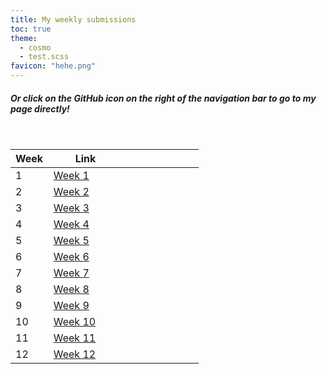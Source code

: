 ```yaml
---
title: My weekly submissions
toc: true
theme:
  - cosmo
  - test.scss
favicon: "hehe.png"
---
```


##### Or click on the GitHub icon on the right of the navigation bar to go to my page directly!

<br>

| Week | Link                                                                                                                                |     |     |
|:--------------|-----------------------------|---------------|:-------------:|
| 1    | [Week 1](https://github.com/nokid0ki/nm2207wuhu/tree/main/Week%201%20submissions){.btn .btn-outline-secondary .btn role="button"}   |     |     |
| 2    | [Week 2](https://github.com/nokid0ki/nm2207wuhu/tree/main/Week%202%20submissions){.btn .btn-outline-secondary .btn role="button"}   |     |     |
| 3    | [Week 3](https://github.com/nokid0ki/nm2207wuhu/tree/main/Week%203%20submissions){.btn .btn-outline-secondary .btn role="button"}   |     |     |
| 4    | [Week 4](https://github.com/nokid0ki/nm2207wuhu/tree/main/Week%204%20submissions){.btn .btn-outline-secondary .btn role="button"}   |     |     |
| 5    | [Week 5](https://github.com/nokid0ki/nm2207wuhu/tree/main/Week%205%20submissions){.btn .btn-outline-secondary .btn role="button"}   |     |     |
| 6    | [Week 6](https://github.com/nokid0ki/nm2207wuhu/tree/main/Week%206%20submissions){.btn .btn-outline-secondary .btn role="button"}   |     |     |
| 7    | [Week 7](https://github.com/nokid0ki/nm2207wuhu/tree/main/Week%207%20submissions){.btn .btn-outline-secondary .btn role="button"}   |     |     |
| 8    | [Week 8](https://github.com/nokid0ki/nm2207wuhu/tree/main/Week%208%20submissions){.btn .btn-outline-secondary .btn role="button"}   |     |     |
| 9    | [Week 9](https://github.com/nokid0ki/nm2207wuhu/tree/main/Week%209%20submissions){.btn .btn-outline-secondary .btn role="button"}   |     |     |
| 10   | [Week 10](https://github.com/nokid0ki/nm2207wuhu/tree/main/Week%2010%20submissions){.btn .btn-outline-secondary .btn role="button"} |     |     |
| 11   | [Week 11](https://github.com/nokid0ki/nm2207wuhu/tree/main/Week%2011%20submissions){.btn .btn-outline-secondary .btn role="button"} |     |     |
| 12   | [Week 12](https://github.com/nokid0ki/nm2207wuhu/tree/main/Week%2012%20submissions){.btn .btn-outline-secondary .btn role="button"} |     |     |

